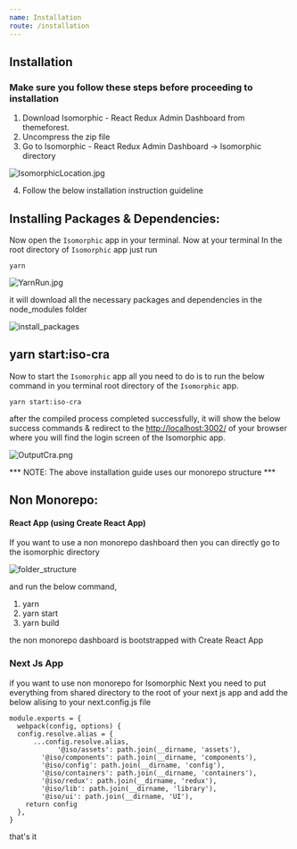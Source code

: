 ```yaml
---
name: Installation
route: /installation
---
```


## Installation

### Make sure you follow these steps before proceeding to installation

1. Download Isomorphic - React Redux Admin Dashboard from themeforest.
2. Uncompress the zip file
3. Go to Isomorphic - React Redux Admin Dashboard -> Isomorphic directory

![IsomorphicLocation.jpg](./images/IsomorphicLocation.jpg)

4. Follow the below installation instruction guideline

## Installing Packages & Dependencies:
Now open the `Isomorphic` app in your terminal. Now at your terminal In the root directory of `Isomorphic` app just run

```
yarn
```

![YarnRun.jpg](./images/YarnRun.jpg)

it will download all the necessary packages and dependencies in the
node_modules folder

![install_packages](./images/install_packages.png)

## yarn start:iso-cra

Now	to start the `Isomorphic` app all you need to do is	to	run	the	below
command	in	you	terminal	root	directory	of	the	 	`Isomorphic`		app.

```
yarn start:iso-cra
```

after	the	compiled	process	completed	successfully,	it	will	show	the	below	success
commands	&	redirect	to	the	 	[http://localhost:3002/](http://localhost:3002/)		of	your	browser	where
you	will	find	the	login	screen	of	the	 	Isomorphic		app.

![OutputCra.png](./images/OutputCra.png)

*** NOTE:	The	above	installation	guide	uses	our
monorepo	structure ***

## Non	Monorepo:

#### React	App	(using	Create	React	App)

If	you	want	to	use	a	non	monorepo	dashboard	then	you	can	directly	go	to	the
isomorphic	directory

![folder_structure](./images/folder_structure.jpg)

and	run	the	below	command,

1. yarn
2. yarn	start
3. yarn	build

the non monorepo dashboard is bootstrapped with Create React App

### Next Js App
if you want to use non monorepo for Isomorphic Next you need to put everything from shared directory to the root of your next js app and add the below alising to your next.config.js file

```
module.exports = {
  webpack(config, options) {
  config.resolve.alias = {
      ...config.resolve.alias,
            '@iso/assets': path.join(__dirname, 'assets'),
        '@iso/components': path.join(__dirname, 'components'),
        '@iso/config': path.join(__dirname, 'config'),
        '@iso/containers': path.join(__dirname, 'containers'),
        '@iso/redux': path.join(__dirname, 'redux'),
        '@iso/lib': path.join(__dirname, 'library'),
        '@iso/ui': path.join(__dirname, 'UI'),
    return config
  },
}
```
that's it